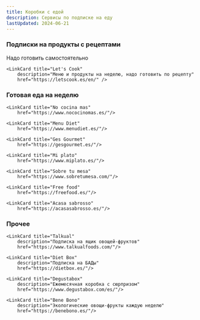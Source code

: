 ```yaml
---
title: Коробки с едой
description: Сервисы по подписке на еду
lastUpdated: 2024-06-21
---
```




### Подписки на продукты с рецептами

Надо готовить самостоятельно

<CardGrid>
    <LinkCard title="Hello Fresh"
        description="Меню и продукты на неделю, надо готовить по рецепту"
        href="https://www.hellofresh.es/" />

    <LinkCard title="Let's Cook"
        description="Меню и продукты на неделю, надо готовить по рецепту"
        href="https://letscook.es/en/" />
</CardGrid>

### Готовая еда на неделю

<CardGrid>
    <LinkCard title="Wetaca"
        href="https://wetaca.com/" />

    <LinkCard title="No cocina mas"
        href="https://www.nococinomas.es/"/>

    <LinkCard title="Menu Diet"
        href="https://www.menudiet.es/"/>

    <LinkCard title="Ges Gourmet"
        href="https://gesgourmet.es/"/>

    <LinkCard title="Mi plato"
        href="https://www.miplato.es/"/>

    <LinkCard title="Sobre tu mesa"
        href="https://www.sobretumesa.com/"/>

    <LinkCard title="Free food"
        href="https://freefood.es/"/>

    <LinkCard title="Acasa sabrosso"
        href="https://acasasabrosso.es/"/>
</CardGrid>

### Прочее

<CardGrid>
    <LinkCard title="La caja saludable"
        description="Ящик овощей"
        href="https://lacajasaludable.es/"/>

    <LinkCard title="Talkual"
        description="Подписка на ящик овощей-фруктов"
        href="https://www.talkualfoods.com/"/>

    <LinkCard title="Diet Box"
        description="Подписка на БАДы"
        href="https://dietbox.es/"/>

    <LinkCard title="Degustabox"
        description="Ежемесячная коробка с сюрпризом"
        href="https://www.degustabox.com/es/"/>

    <LinkCard title="Bene Bono"
        description="Экологические овощи-фрукты каждую неделю"
        href="https://benebono.es/"/>
</CardGrid>
